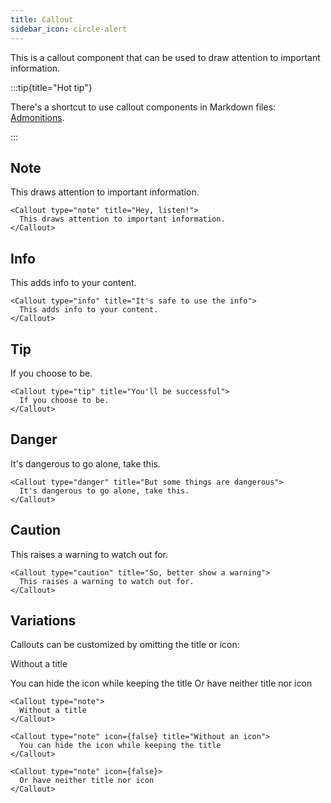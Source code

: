 ```yaml
---
title: Callout
sidebar_icon: circle-alert
---
```



This is a callout component that can be used to draw attention to important information.

<ReactComponentDoc component={Callout} />

:::tip{title="Hot tip"}

There's a shortcut to use callout components in Markdown files: [Admonitions](../markdown/admonitions).

:::

## Note

<Callout type="note" title="Hey, listen!">
  This draws attention to important information.
</Callout>

```tsx
<Callout type="note" title="Hey, listen!">
  This draws attention to important information.
</Callout>
```

## Info

<Callout type="info" title="It's safe to use the info">
  This adds info to your content.
</Callout>

```tsx
<Callout type="info" title="It's safe to use the info">
  This adds info to your content.
</Callout>
```

## Tip

<Callout type="tip" title="You'll be successful">
  If you choose to be.
</Callout>

```tsx
<Callout type="tip" title="You'll be successful">
  If you choose to be.
</Callout>
```

## Danger

<Callout type="danger" title="But some things are dangerous">
  It's dangerous to go alone, take this.
</Callout>

```tsx
<Callout type="danger" title="But some things are dangerous">
  It's dangerous to go alone, take this.
</Callout>
```

## Caution

<Callout type="caution" title="So, better show a warning">
  This raises a warning to watch out for.
</Callout>

```tsx
<Callout type="caution" title="So, better show a warning">
  This raises a warning to watch out for.
</Callout>
```

## Variations

Callouts can be customized by omitting the title or icon:

<Callout type="note">Without a title</Callout>

<Callout type="note" icon={false} title="Without an icon">
  You can hide the icon while keeping the title
</Callout>

<Callout type="note" icon={false}>
  Or have neither title nor icon
</Callout>

```tsx
<Callout type="note">
  Without a title
</Callout>

<Callout type="note" icon={false} title="Without an icon">
  You can hide the icon while keeping the title
</Callout>

<Callout type="note" icon={false}>
  Or have neither title nor icon
</Callout>
```
